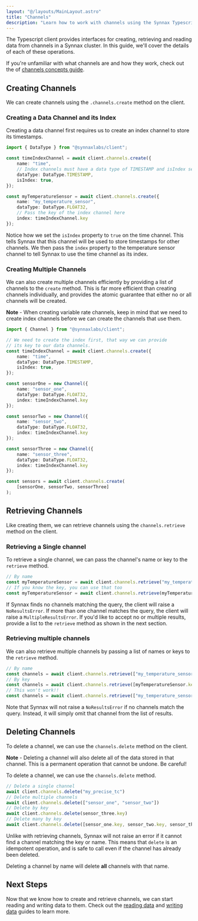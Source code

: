 ```yaml
---
layout: "@/layouts/MainLayout.astro"
title: "Channels"
description: "Learn how to work with channels using the Synnax Typescript client."
---
```


The Typescript client provides interfaces for creating, retrieving and reading data from
channels in a Synnax cluster. In this guide, we'll cover the details of each of these 
operations.

If you're unfamiliar with what channels are and how they work, check out the 
of [channels concepts guide](/concepts/channels).

## Creating Channels

We can create channels using the `.channels.create` method on the client.

### Creating a Data Channel and its Index

Creating a data channel first requires us to create an index channel to store its 
timestamps.

```typescript
import { DataType } from "@synnaxlabs/client";

const timeIndexChannel = await client.channels.create({
    name: "time",
    // Index channels must have a data type of TIMESTAMP and isIndex set to true
    dataType: DataType.TIMESTAMP,
    isIndex: true,
});

const myTemperatureSensor = await client.channels.create({
    name: "my_temperature_sensor",
    dataType: DataType.FLOAT32,
    // Pass the key of the index channel here
    index: timeIndexChannel.key
});
```

Notice how we set the `isIndex` property to `true` on the time channel. This tells 
Synnax that this channel will be used to store timestamps for other channels. We then
pass the `index` property to the temperature sensor channel to tell Synnax to use the
time channel as its index.

### Creating Multiple Channels

We can also create multiple channels efficiently by providing a list of channels to the
`create` method. This is far more efficient than creating channels individually, and
provides the atomic guarantee that either no or all channels will be created.

<Note variant="info">
<b>Note</b> - When creating variable rate channels, keep in mind that we need to create
index channels before we can create the channels that use them. 
</Note>

```typescript
import { Channel } from "@synnaxlabs/client";

// We need to create the index first, that way we can provide 
// its key to our data channels.
const timeIndexChannel = await client.channels.create({
    name: "time",
    dataType: DataType.TIMESTAMP,
    isIndex: true,
});

const sensorOne = new Channel({
    name: "sensor_one",
    dataType: DataType.FLOAT32,
    index: timeIndexChannel.key
});

const sensorTwo = new Channel({
    name: "sensor_two",
    dataType: DataType.FLOAT32,
    index: timeIndexChannel.key
});

const sensorThree = new Channel({
    name: "sensor_three",
    dataType: DataType.FLOAT32,
    index: timeIndexChannel.key
});

const sensors = await client.channels.create(
    [sensorOne, sensorTwo, sensorThree]
);
```

## Retrieving Channels

Like creating them, we can retrieve channels using the `channels.retrieve` method on 
the client.

### Retrieving a Single channel

To retrieve a single channel, we can pass the channel's name or key to the `retrieve` 
method.

```typescript
// By name
const myTemperatureSensor = await client.channels.retrieve("my_temperature_sensor");
// If you know the key, you can use that too
const myTemperatureSensor = await client.channels.retrieve(myTemperatureSensor.key);
```

If Synnax finds no channels matching the query, the client will raise a `NoResultsError`.
If more than one channel matches the query, the client will raise a `MultipleResultsError`. 
If you'd like to accept no or multiple results, provide a list to the `retrieve` method
as shown in the next section.

### Retrieving multiple channels

We can also retrieve multiple channels by passing a list of names or keys to the 
`retrieve` method.

```typescript
// By name
const channels = await client.channels.retrieve(["my_temperature_sensor", "time"]);
// By key
const channels = await client.channels.retrieve([myTemperatureSensor.key, timeIndexChannel.key]);
// This won't work!!
const channels = await client.channels.retrieve(["my_temperature_sensor", timeIndexChannel.key]);
```

Note that Synnax will not raise a `NoResultsError` if no channels match the query. Instead,
it will simply omit that channel from the list of results.

## Deleting Channels

To delete a channel, we can use the `channels.delete` method on the client.

<div class="info">
<b>Note</b> - Deleting a channel will also delete all of the data stored in that channel.
This is a permanent operation that cannot be undone. Be careful!
</div>

To delete a channel, we can use the `channels.delete` method.

```typescript
// Delete a single channel
await client.channels.delete("my_precise_tc")
// Delete multiple channels
await client.channels.delete(["sensor_one", "sensor_two"])
// Delete by key
await client.channels.delete(sensor_three.key)
// Delete many by key
await client.channels.delete([sensor_one.key, sensor_two.key, sensor_three.key])
```

Unlike with retrieving channels, Synnax will not raise an error if it cannot find a
channel matching the key or name. This means that `delete` is an idempotent operation,
and is safe to call even if the channel has already been deleted.

Deleting a channel by name will delete **all** channels with that name. 

## Next Steps

Now that we know how to create and retrieve channels, we can start reading and writing
data to them. Check out the [reading data](/typescript-client/read-data)
and [writing data](/typescript-client/write-data) guides to learn more.